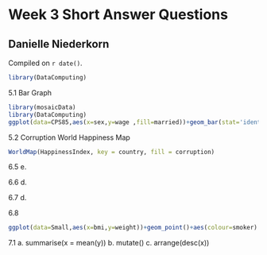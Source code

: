 # Week 3 Short Answer Questions

## Danielle Niederkorn

<!-- leave this material as is -->
Compiled on `r date()`.

```r
library(DataComputing)
```
<!-- put your content after this line -->
5.1 Bar Graph
```r
library(mosaicData)
library(DataComputing)
ggplot(data=CPS85,aes(x=sex,y=wage ,fill=married))+geom_bar(stat='identity',position='dodge', width=.9)+ facet_wrap(~race,ncol=3)
```
5.2 Corruption World Happiness Map
```r
WorldMap(HappinessIndex, key = country, fill = corruption)
```
6.5
e.

6.6
d.

6.7
d.

6.8
```r
ggplot(data=Small,aes(x=bmi,y=weight))+geom_point()+aes(colour=smoker)
```
7.1
a. summarise(x = mean(y))
b. mutate()
c. arrange(desc(x))